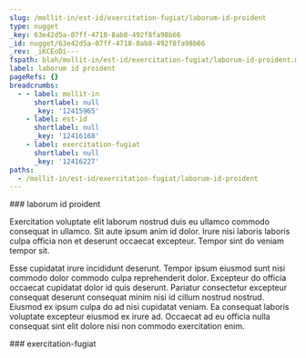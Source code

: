 ```yaml
---
slug: /mollit-in/est-id/exercitation-fugiat/laborum-id-proident
type: nugget
_key: 63e42d5a-07ff-4718-8ab8-492f8fa98b66
_id: nugget/63e42d5a-07ff-4718-8ab8-492f8fa98b66
_rev: _iKCEoDi---
fspath: blah/mollit-in/est-id/exercitation-fugiat/laborum-id-proident.md
label: laborum id proident
pageRefs: {}
breadcrumbs:
  - - label: mollit-in
      shortlabel: null
      _key: '12415965'
    - label: est-id
      shortlabel: null
      _key: '12416168'
    - label: exercitation-fugiat
      shortlabel: null
      _key: '12416227'
paths:
  - /mollit-in/est-id/exercitation-fugiat/laborum-id-proident
---
```


<NuggetArea>
<Nugget slug="/mollit-in/est-id/exercitation-fugiat/laborum-id-proident" type="nugget" _key="63e42d5a-07ff-4718-8ab8-492f8fa98b66" _id="nugget/63e42d5a-07ff-4718-8ab8-492f8fa98b66" _rev="_iKCEoDi---" fspath="blah/mollit-in/est-id/exercitation-fugiat/laborum-id-proident.md" label="laborum id proident" paths="/mollit-in/est-id/exercitation-fugiat/laborum-id-proident">
<NuggetBody>
### laborum id proident

Exercitation voluptate elit laborum nostrud duis eu ullamco commodo consequat in ullamco. Sit aute ipsum anim id dolor. Irure nisi laboris laboris culpa officia non et deserunt occaecat excepteur. Tempor sint do veniam tempor sit.

Esse cupidatat irure incididunt deserunt. Tempor ipsum eiusmod sunt nisi commodo dolor commodo culpa reprehenderit dolor. Excepteur do officia occaecat cupidatat dolor id quis deserunt. Pariatur consectetur excepteur consequat deserunt consequat minim nisi id cillum nostrud nostrud. Eiusmod ex ipsum culpa do ad nisi cupidatat veniam. Ea consequat laboris voluptate excepteur eiusmod ex irure ad. Occaecat ad eu officia nulla consequat sint elit dolore nisi non commodo exercitation enim.

</NuggetBody>
<Breadcrumbs>
<Crumbs>
<Crumb _key="12415965" label="mollit-in" /><Crumb _key="12416168" label="est-id" /><Crumb _key="12416227" label="exercitation-fugiat" />
</Crumbs>
</Breadcrumbs>
</Nugget>

<NuggetsInbound>
</NuggetsInbound>
<NuggetsOutbound>
</NuggetsOutbound>
</NuggetArea>
<PassagesInbound>
<Passage direction="inbound" type="passage" _key="12416227" _id="passage/12416227" _rev="_iKCEoDe---" label="exercitation-fugiat" passage="exercitation-fugiat" fspath="blah/mollit-in/est-id/exercitation-fugiat" paths="/mollit-in/est-id/exercitation-fugiat" slug="/mollit-in/est-id/exercitation-fugiat">
<NuggetBody>
### exercitation-fugiat

</NuggetBody>
<Breadcrumbs>
<Crumbs>
<Crumb _key="12415965" label="mollit-in" /><Crumb _key="12416168" label="est-id" />
</Crumbs>
</Breadcrumbs>
</Passage>

</PassagesInbound>
<PassagesOutbound>
</PassagesOutbound>